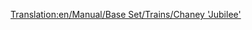 [[Translation:en/Manual/Base Set/Trains/Chaney 'Jubilee']]
{{ru/Manual/Base Set/Trains/Поезда|Image=[[File:en/Manual/Base Set/Trains/Chaneyjubilee.png]]
|Name=Chaney "Jubilee"
|Cost=£ 15234 (761700 р.)
|Speed=112 км/ч (70 миль/ч)
|Weight=131 т
|Power=1000 л.с. (746 кВт)
|Annual=£ 1968 (98400 р.)
|Designed=1934
|Lifespan=21
|Capacity=нет
|Description=Средний паровоз, появляющийся в начале игры в умеренном климате. Он не такой дешёвый как [[ru/Manual/Base Set/Trains/Kirby Paul Tank|Kirby Paul Tank]], и не такой быстрый как [[ru/Manual/Base Set/Trains/Ginzu 'A4'|Ginzu "A4"]]. Но если вы хотите сбалансированный локомотив, то он будет полезен.
|Real-life=Реальным прототипом является паровоз [http://ru.wikipedia.org/wiki/LMS_Jubilee_Class LMS Jubilee Class], созданный для вторичной пассажирской экспресс службы. 
}}